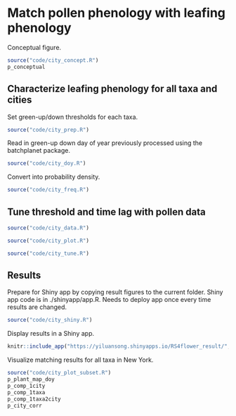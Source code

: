 # Match pollen phenology with leafing phenology
Conceptual figure.
```r
source("code/city_concept.R")
p_conceptual
```

## Characterize leafing phenology for all taxa and cities
Set green-up/down thresholds for each taxa.
```r
source("code/city_prep.R")
```


Read in green-up down day of year previously processed using the batchplanet package.
```r
source("code/city_doy.R")
```

Convert into probability density.
```r
source("code/city_freq.R")
```

## Tune threshold and time lag with pollen data
```r
source("code/city_data.R")
```

```r
source("code/city_plot.R")
```

```r
source("code/city_tune.R")
```

## Results
Prepare for Shiny app by copying result figures to the current folder. Shiny app code is in ./shinyapp/app.R. Needs to deploy app once every time results are changed.
```r
source("code/city_shiny.R")
```

Display results in a Shiny app.
```r
knitr::include_app("https://yiluansong.shinyapps.io/RS4flower_result/", height = "600px")
```

Visualize matching results for all taxa in New York.
```r
source("code/city_plot_subset.R")
p_plant_map_doy
p_comp_1city
p_comp_1taxa
p_comp_1taxa2city
p_city_corr
```
